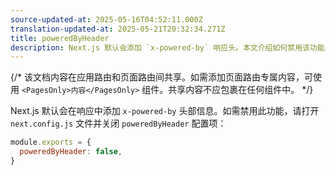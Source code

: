 ```yaml
---
source-updated-at: 2025-05-16T04:52:11.000Z
translation-updated-at: 2025-05-21T20:32:34.271Z
title: poweredByHeader
description: Next.js 默认会添加 `x-powered-by` 响应头。本文介绍如何禁用该功能。
---
```


{/* 该文档内容在应用路由和页面路由间共享。如需添加页面路由专属内容，可使用 `<PagesOnly>内容</PagesOnly>` 组件。共享内容不应包裹在任何组件中。 */}

Next.js 默认会在响应中添加 `x-powered-by` 头部信息。如需禁用此功能，请打开 `next.config.js` 文件并关闭 `poweredByHeader` 配置项：

```js filename="next.config.js"
module.exports = {
  poweredByHeader: false,
}
```